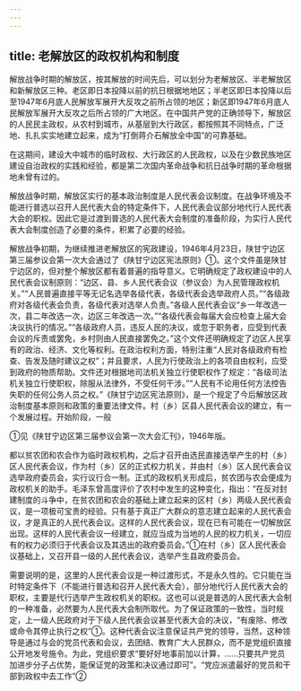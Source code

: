 ```yaml
---
---
---
```

title: 老解放区的政权机构和制度
---



解放战争时期的解放区，按其解放的时间先后，可以划分为老解放区、半老解放区和新解放区三种。老区即日本投降以前的抗日根据地地区；半老区即日本投降以后至1947年6月底人民解放军展开大反攻之前所占领的地区；新区即1947年6月底人民解放军展开大反攻之后所占领的广大地区。在中国共产党的正确领导下，解放区的人民民主政权，从农村到城市，从基层到大行政区，都按照其不同特点，广泛地、扎扎实实地建立起来，成为“打倒蒋介石解放全中国”的可靠基础。

在这期间，建设大中城市的临时政权、大行政区的人民政权，以及在少数民族地区建设自治政权的实践和经验，都是第二次国内革命战争和抗日战争时期的革命根据地未曾有过的。

解放战争时期，解放区实行的基本政治制度是人民代表会议制度。在战争环境及不能进行普选以召开人民代表大会的特定条件下，人民代表会议部分地代行人民代表大会的职权。因此它是过渡到普选的人民代表大会制度的准备阶段，为实行人民代表大会制度创造了必要的条件，积累了必要的经验。

解放战争初期，为继续推进老解放区的宪政建设，1946年4月23日，陕甘宁边区第三届参议会第一次大会通过了《陕甘宁边区宪法原则》①。这个文件虽是陕甘宁边区的，但对整个解放区都有着普遍的指导意义。它明确规定了政权建设中的人民代表会议制原则：“边区、县、乡人民代表会议（参议会）为人民管理政权机关。”“人民普遍直接平等无记名选举各级代表，各级代表会选举政府人员。”“各级政府对各级代表会负责，各级代表对选举人负责。”各级人民代表会议“乡一年改选一次，县二年改选一次，边区三年改选一次。”“各级代表会每届大会应检查上届大会决议执行的情况。”“各级政府人员，违反人民的决议，或忽于职务者，应受到代表会议的斥责或罢免，乡村则由人民直接罢免之。”这个文件还明确规定了边区人民享有的政治、经济、文化等权利。在政治权利方面，特别注重“人民对各级政府有检查、告发及随时建议之权”；并且要求，人民为行使政治上的各项自由权利，应受到政府的物质帮助。文件还对根据地司法机关独立行使职权作了规定：“各级司法机关独立行使职权，除服从法律外，不受任何干涉。”“人民有不论用任何方法控告失职的任何公务人员之权。”《陕甘宁边区宪法原则》，是一个规定了今后解放区政治制度基本原则和政策的重要法律文件。村（乡）区县人民代表会议的建立，有一个发展过程。开始阶段，一般

①见《陕甘宁边区第三届参议会第一次大会汇刊》，1946年版。

都以贫农团和农会作为临时政权机构，之后才召开由选民直接选举产生的村（乡）区人民代表会议，作为村（乡）区的正式权力机关，并由村（乡）区人民代表会议选举政府委员会，实行议行合一制。正式的政权机关形成后，贫农团与农会便成为政权机关的助手。毛泽东曾高度评价了农村中发生的这种变化，指出：“在反对封建制度的斗争中，在贫农团和农会的基础上建立起来的区村（乡）两级人民代表会议，是一项极可宝贵的经验。只有基于真正广大群众的意志建立起来的人民代表会议，才是真正的人民代表会议。这样的人民代表会议，现在已有可能在一切解放区出现。这样的人民代表会议一经建立，就应当成为当地的人民的权力机关，一切应有的权力必须归于代表会议及其选出的政府委员会。”①在村（乡）区人民代表会议基础上，又召开县一级的人民代表会议，选举产生县政府委员会。

需要说明的是，这里的人民代表会议是一种过渡形式，不是永久性的。它只能在当时特定条件下（不能进行普选和召开人民代表大会），部分地代行人民代表大会的职权，主要是代行选举产生政权机关的职权。这也可以说是普选的人民代表大会制的一种准备，必然要为人民代表大会制所取代。为了保证政策的一致性，当时规定，上一级人民政府对于下级人民代表会议甚至代表大会的决议，“有废除、修改或命令其停止执行之权”①。这种代表会议注意保证共产党的领导，当然，这种领导是通过与会的党员代表和会议，去团结、教育广大人民群众，而不是党组织直接公开地发号施令。为此，党组织要求“要好好地事前加以计算，……只要共产党员加进步分子占优势，能保证党的政策和决议通过即可”。“党应派遣最好的党员和干部到政权中去工作”②